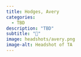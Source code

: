 ```yaml
---
title: Hodges, Avery
categories: 
  - TBD
description: "TBD"
subtitle: "🔗"
image: headshots/avery.png
image-alt: Headshot of TA
---
```


